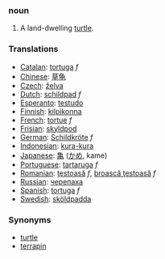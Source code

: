 ===noun===

# A land-dwelling [[turtle]].

===Translations===
*[[Catalan]]: [[tortuga]] ''f''
*[[Chinese]]: [[草龟]]
*[[Czech]]: [[želva]]
*[[Dutch]]: [[schildpad]] ''f''
*[[Esperanto]]: [[testudo]]
*[[Finnish]]: [[kilpikonna]]
*[[French]]: [[tortue]] ''f''
*[[Frisian]]: [[skyldpod]]
*[[German]]: [[Schildkröte]] ''f''
*[[Indonesian]]: [[kura-kura]]
*[[Japanese]]: [[亀]] ([[かめ]], kame)
*[[Portuguese]]: [[tartaruga]] ''f''
*[[Romanian]]: [[ţestoasă]] ''f'', [[broască ţestoasă]] ''f''
*[[Russian]]: [[черепаха]]
*[[Spanish]]: [[tortuga]] ''f''
*[[Swedish]]: [[sköldpadda]]

===Synonyms===
*[[turtle]]
*[[terrapin]]